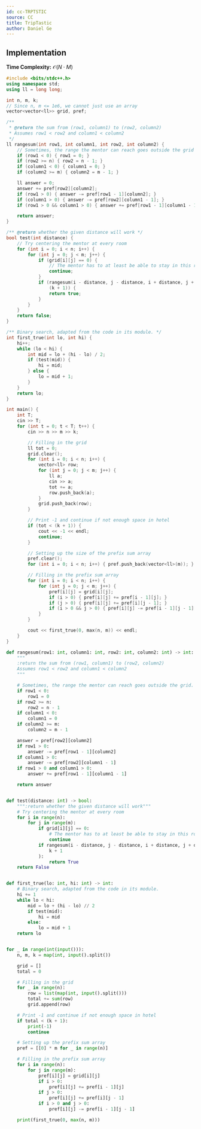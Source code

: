 ```yaml
---
id: cc-TRPTSTIC
source: CC
title: TripTastic
author: Daniel Ge
---
```


## Implementation

**Time Complexity:** $\mathcal{O}(N \cdot M)$

<LanguageSection>
<CPPSection>

```cpp
#include <bits/stdc++.h>
using namespace std;
using ll = long long;

int n, m, k;
// Since n, m <= 1e6, we cannot just use an array
vector<vector<ll>> grid, pref;

/**
 * @return the sum from (row1, column1) to (row2, column2)
 * Assumes row1 < row2 and column1 < column2
 */
ll rangesum(int row1, int column1, int row2, int column2) {
	// Sometimes, the range the mentor can reach goes outside the grid
	if (row1 < 0) { row1 = 0; }
	if (row2 >= n) { row2 = n - 1; }
	if (column1 < 0) { column1 = 0; }
	if (column2 >= m) { column2 = m - 1; }

	ll answer = 0;
	answer += pref[row2][column2];
	if (row1 > 0) { answer -= pref[row1 - 1][column2]; }
	if (column1 > 0) { answer -= pref[row2][column1 - 1]; }
	if (row1 > 0 && column1 > 0) { answer += pref[row1 - 1][column1 - 1]; }

	return answer;
}

/** @return whether the given distance will work */
bool test(int distance) {
	// Try centering the mentor at every room
	for (int i = 0; i < n; i++) {
		for (int j = 0; j < m; j++) {
			if (grid[i][j] == 0) {
				// The mentor has to at least be able to stay in this room
				continue;
			}
			if (rangesum(i - distance, j - distance, i + distance, j + distance) >=
			    (k + 1)) {
				return true;
			}
		}
	}
	return false;
}

/** Binary search, adapted from the code in its module. */
int first_true(int lo, int hi) {
	hi++;
	while (lo < hi) {
		int mid = lo + (hi - lo) / 2;
		if (test(mid)) {
			hi = mid;
		} else {
			lo = mid + 1;
		}
	}
	return lo;
}

int main() {
	int T;
	cin >> T;
	for (int t = 0; t < T; t++) {
		cin >> n >> m >> k;

		// Filling in the grid
		ll tot = 0;
		grid.clear();
		for (int i = 0; i < n; i++) {
			vector<ll> row;
			for (int j = 0; j < m; j++) {
				ll a;
				cin >> a;
				tot += a;
				row.push_back(a);
			}
			grid.push_back(row);
		}

		// Print -1 and continue if not enough space in hotel
		if (tot < (k + 1)) {
			cout << -1 << endl;
			continue;
		}

		// Setting up the size of the prefix sum array
		pref.clear();
		for (int i = 0; i < n; i++) { pref.push_back(vector<ll>(m)); }

		// Filling in the prefix sum array
		for (int i = 0; i < n; i++) {
			for (int j = 0; j < m; j++) {
				pref[i][j] = grid[i][j];
				if (i > 0) { pref[i][j] += pref[i - 1][j]; }
				if (j > 0) { pref[i][j] += pref[i][j - 1]; }
				if (i > 0 && j > 0) { pref[i][j] -= pref[i - 1][j - 1]; }
			}
		}

		cout << first_true(0, max(n, m)) << endl;
	}
}
```

</CPPSection>
<PySection>

```py
def rangesum(row1: int, column1: int, row2: int, column2: int) -> int:
	"""
	:return the sum from (row1, column1) to (row2, column2)
	Assumes row1 < row2 and column1 < column2
	"""

	# Sometimes, the range the mentor can reach goes outside the grid.
	if row1 < 0:
		row1 = 0
	if row2 >= n:
		row2 = n - 1
	if column1 < 0:
		column1 = 0
	if column2 >= m:
		column2 = m - 1

	answer = pref[row2][column2]
	if row1 > 0:
		answer -= pref[row1 - 1][column2]
	if column1 > 0:
		answer -= pref[row2][column1 - 1]
	if row1 > 0 and column1 > 0:
		answer += pref[row1 - 1][column1 - 1]

	return answer


def test(distance: int) -> bool:
	""":return whether the given distance will work"""
	# Try centering the mentor at every room
	for i in range(n):
		for j in range(m):
			if grid[i][j] == 0:
				# The mentor has to at least be able to stay in this room
				continue
			if rangesum(i - distance, j - distance, i + distance, j + distance) >= (
				k + 1
			):
				return True
	return False


def first_true(lo: int, hi: int) -> int:
	# Binary search, adapted from the code in its module.
	hi += 1
	while lo < hi:
		mid = lo + (hi - lo) // 2
		if test(mid):
			hi = mid
		else:
			lo = mid + 1
	return lo


for _ in range(int(input())):
	n, m, k = map(int, input().split())

	grid = []
	total = 0

	# Filling in the grid
	for _ in range(n):
		row = list(map(int, input().split()))
		total += sum(row)
		grid.append(row)

	# Print -1 and continue if not enough space in hotel
	if total < (k + 1):
		print(-1)
		continue

	# Setting up the prefix sum array
	pref = [[0] * m for _ in range(n)]

	# Filling in the prefix sum array
	for i in range(n):
		for j in range(m):
			pref[i][j] = grid[i][j]
			if i > 0:
				pref[i][j] += pref[i - 1][j]
			if j > 0:
				pref[i][j] += pref[i][j - 1]
			if i > 0 and j > 0:
				pref[i][j] -= pref[i - 1][j - 1]

	print(first_true(0, max(n, m)))
```

</PySection>
</LanguageSection>
